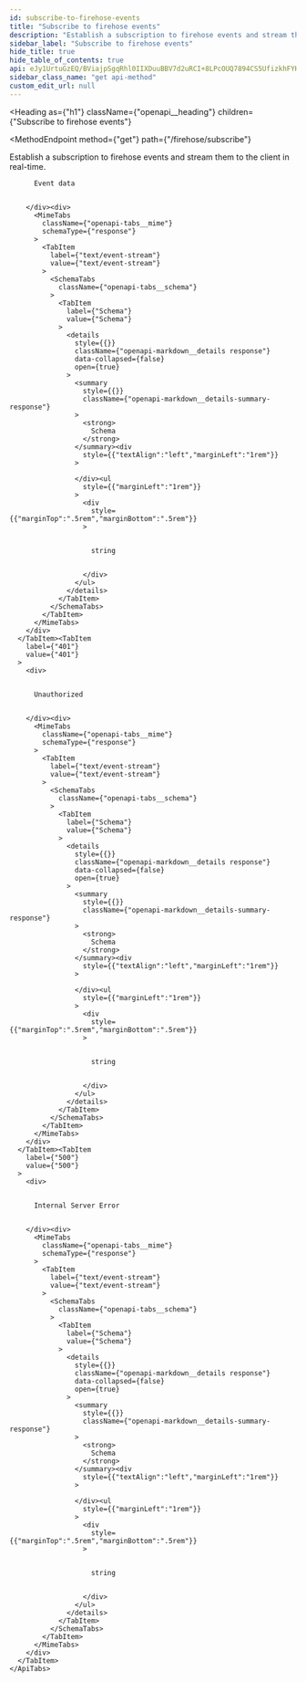 ```yaml
---
id: subscribe-to-firehose-events
title: "Subscribe to firehose events"
description: "Establish a subscription to firehose events and stream them to the client in real-time."
sidebar_label: "Subscribe to firehose events"
hide_title: true
hide_table_of_contents: true
api: eJy1UrtuGzEQ/BViajpSgqRhl0IIXDuuBBV7d2uRCI+8LPcOUQ7894CS5UfizkhFYHc4Mzu7KwYuvYRJQ05w2BWlLobiDZkyd08to9k8BGGfCxteOGkxlAZTVJhGo57HBlHPpo+Bk5qQjDDFGw0jf4CFcJlyKlzgVnzabtvzl3ajNQMpwaLPSTlpQyn/0s1Z8+Yi14ql9zzSuX2aGA5FJaQjaq3V4vP247/894lm9VnCbx7erfDlrQluk7IkiuaOZWExO5Es75SqFkrHArfHdQE4WIysPg9wOLLCYiL1cNhcIZvH5XUMi5AeciNvNqhvNhpp0NikYLGwlMsAqBZTLjpSah8SjQ1yd+V64wpgX2ewPg/7H4/pMaZzmFOkkJrxWWLTv0TxIi2L5zAOFj4Xbf117ajwvcRaW/nnzHKC2x8sFpJAXUtnf6gWnmlggduv+MEnOHzte55a6gvF+cnHq6XWlyv6tvuOWv8AiTkxSg==
sidebar_class_name: "get api-method"
custom_edit_url: null
---
```



<Heading
  as={"h1"}
  className={"openapi__heading"}
  children={"Subscribe to firehose events"}
>
</Heading>

<MethodEndpoint
  method={"get"}
  path={"/firehose/subscribe"}
>
  
</MethodEndpoint>



Establish a subscription to firehose events and stream them to the client in real-time.

<div>
  <div>
    <ApiTabs
      label={undefined}
      id={undefined}
    >
      <TabItem
        label={"200"}
        value={"200"}
      >
        <div>
          
          
          Event data
          
          
        </div><div>
          <MimeTabs
            className={"openapi-tabs__mime"}
            schemaType={"response"}
          >
            <TabItem
              label={"text/event-stream"}
              value={"text/event-stream"}
            >
              <SchemaTabs
                className={"openapi-tabs__schema"}
              >
                <TabItem
                  label={"Schema"}
                  value={"Schema"}
                >
                  <details
                    style={{}}
                    className={"openapi-markdown__details response"}
                    data-collapsed={false}
                    open={true}
                  >
                    <summary
                      style={{}}
                      className={"openapi-markdown__details-summary-response"}
                    >
                      <strong>
                        Schema
                      </strong>
                    </summary><div
                      style={{"textAlign":"left","marginLeft":"1rem"}}
                    >
                      
                    </div><ul
                      style={{"marginLeft":"1rem"}}
                    >
                      <div
                        style={{"marginTop":".5rem","marginBottom":".5rem"}}
                      >
                        
                        
                        string
                        
                        
                      </div>
                    </ul>
                  </details>
                </TabItem>
              </SchemaTabs>
            </TabItem>
          </MimeTabs>
        </div>
      </TabItem><TabItem
        label={"401"}
        value={"401"}
      >
        <div>
          
          
          Unauthorized
          
          
        </div><div>
          <MimeTabs
            className={"openapi-tabs__mime"}
            schemaType={"response"}
          >
            <TabItem
              label={"text/event-stream"}
              value={"text/event-stream"}
            >
              <SchemaTabs
                className={"openapi-tabs__schema"}
              >
                <TabItem
                  label={"Schema"}
                  value={"Schema"}
                >
                  <details
                    style={{}}
                    className={"openapi-markdown__details response"}
                    data-collapsed={false}
                    open={true}
                  >
                    <summary
                      style={{}}
                      className={"openapi-markdown__details-summary-response"}
                    >
                      <strong>
                        Schema
                      </strong>
                    </summary><div
                      style={{"textAlign":"left","marginLeft":"1rem"}}
                    >
                      
                    </div><ul
                      style={{"marginLeft":"1rem"}}
                    >
                      <div
                        style={{"marginTop":".5rem","marginBottom":".5rem"}}
                      >
                        
                        
                        string
                        
                        
                      </div>
                    </ul>
                  </details>
                </TabItem>
              </SchemaTabs>
            </TabItem>
          </MimeTabs>
        </div>
      </TabItem><TabItem
        label={"500"}
        value={"500"}
      >
        <div>
          
          
          Internal Server Error
          
          
        </div><div>
          <MimeTabs
            className={"openapi-tabs__mime"}
            schemaType={"response"}
          >
            <TabItem
              label={"text/event-stream"}
              value={"text/event-stream"}
            >
              <SchemaTabs
                className={"openapi-tabs__schema"}
              >
                <TabItem
                  label={"Schema"}
                  value={"Schema"}
                >
                  <details
                    style={{}}
                    className={"openapi-markdown__details response"}
                    data-collapsed={false}
                    open={true}
                  >
                    <summary
                      style={{}}
                      className={"openapi-markdown__details-summary-response"}
                    >
                      <strong>
                        Schema
                      </strong>
                    </summary><div
                      style={{"textAlign":"left","marginLeft":"1rem"}}
                    >
                      
                    </div><ul
                      style={{"marginLeft":"1rem"}}
                    >
                      <div
                        style={{"marginTop":".5rem","marginBottom":".5rem"}}
                      >
                        
                        
                        string
                        
                        
                      </div>
                    </ul>
                  </details>
                </TabItem>
              </SchemaTabs>
            </TabItem>
          </MimeTabs>
        </div>
      </TabItem>
    </ApiTabs>
  </div>
</div>
      